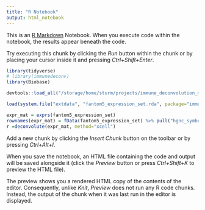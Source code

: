 ```yaml
---
title: "R Notebook"
output: html_notebook
---
```


This is an [R Markdown](http://rmarkdown.rstudio.com) Notebook. When you execute code within the notebook, the results appear beneath the code. 

Try executing this chunk by clicking the *Run* button within the chunk or by placing your cursor inside it and pressing *Ctrl+Shift+Enter*. 

```r
library(tidyverse)
# library(immunedeconv)
library(Biobase)

devtools::load_all("/storage/home/sturm/projects/immune_deconvolution_methods")

load(system.file("extdata", "fantom5_expression_set.rda", package="immunedeconv", mustWork=TRUE))

expr_mat = exprs(fantom5_expression_set)
rownames(expr_mat) = fData(fantom5_expression_set) %>% pull("hgnc_symbol")
r =deconvolute(expr_mat, method="xcell")
```

Add a new chunk by clicking the *Insert Chunk* button on the toolbar or by pressing *Ctrl+Alt+I*.

When you save the notebook, an HTML file containing the code and output will be saved alongside it (click the *Preview* button or press *Ctrl+Shift+K* to preview the HTML file).

The preview shows you a rendered HTML copy of the contents of the editor. Consequently, unlike *Knit*, *Preview* does not run any R code chunks. Instead, the output of the chunk when it was last run in the editor is displayed.
